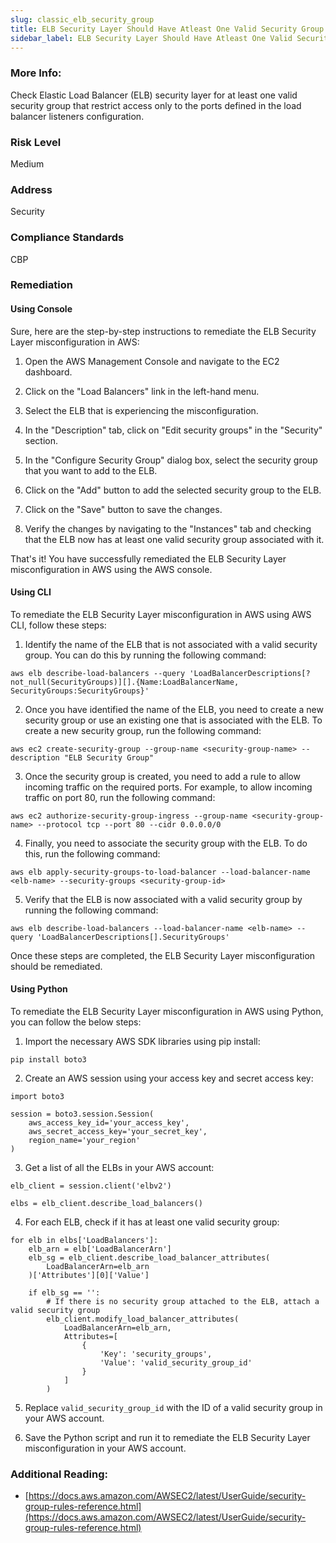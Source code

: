 ```yaml
---
slug: classic_elb_security_group
title: ELB Security Layer Should Have Atleast One Valid Security Group
sidebar_label: ELB Security Layer Should Have Atleast One Valid Security Group
---
```


### More Info:

Check Elastic Load Balancer (ELB) security layer for at least one valid security group that restrict access only to the ports defined in the load balancer listeners configuration.

### Risk Level

Medium

### Address

Security

### Compliance Standards

CBP

### Remediation

#### Using Console

Sure, here are the step-by-step instructions to remediate the ELB Security Layer misconfiguration in AWS:

1. Open the AWS Management Console and navigate to the EC2 dashboard.

2. Click on the "Load Balancers" link in the left-hand menu.

3. Select the ELB that is experiencing the misconfiguration.

4. In the "Description" tab, click on "Edit security groups" in the "Security" section.

5. In the "Configure Security Group" dialog box, select the security group that you want to add to the ELB.

6. Click on the "Add" button to add the selected security group to the ELB.

7. Click on the "Save" button to save the changes.

8. Verify the changes by navigating to the "Instances" tab and checking that the ELB now has at least one valid security group associated with it.

That's it! You have successfully remediated the ELB Security Layer misconfiguration in AWS using the AWS console.

#### Using CLI

To remediate the ELB Security Layer misconfiguration in AWS using AWS CLI, follow these steps:

1. Identify the name of the ELB that is not associated with a valid security group. You can do this by running the following command:
```
aws elb describe-load-balancers --query 'LoadBalancerDescriptions[?not_null(SecurityGroups)][].{Name:LoadBalancerName, SecurityGroups:SecurityGroups}'
```

2. Once you have identified the name of the ELB, you need to create a new security group or use an existing one that is associated with the ELB. To create a new security group, run the following command:
```
aws ec2 create-security-group --group-name <security-group-name> --description "ELB Security Group"
```

3. Once the security group is created, you need to add a rule to allow incoming traffic on the required ports. For example, to allow incoming traffic on port 80, run the following command:
```
aws ec2 authorize-security-group-ingress --group-name <security-group-name> --protocol tcp --port 80 --cidr 0.0.0.0/0
```

4. Finally, you need to associate the security group with the ELB. To do this, run the following command:
```
aws elb apply-security-groups-to-load-balancer --load-balancer-name <elb-name> --security-groups <security-group-id>
```

5. Verify that the ELB is now associated with a valid security group by running the following command:
```
aws elb describe-load-balancers --load-balancer-name <elb-name> --query 'LoadBalancerDescriptions[].SecurityGroups'
```

Once these steps are completed, the ELB Security Layer misconfiguration should be remediated.

#### Using Python

To remediate the ELB Security Layer misconfiguration in AWS using Python, you can follow the below steps:

1. Import the necessary AWS SDK libraries using pip install:

```
pip install boto3
```

2. Create an AWS session using your access key and secret access key:

```
import boto3

session = boto3.session.Session(
    aws_access_key_id='your_access_key',
    aws_secret_access_key='your_secret_key',
    region_name='your_region'
)
```

3. Get a list of all the ELBs in your AWS account:

```
elb_client = session.client('elbv2')

elbs = elb_client.describe_load_balancers()
```

4. For each ELB, check if it has at least one valid security group:

```
for elb in elbs['LoadBalancers']:
    elb_arn = elb['LoadBalancerArn']
    elb_sg = elb_client.describe_load_balancer_attributes(
        LoadBalancerArn=elb_arn
    )['Attributes'][0]['Value']
    
    if elb_sg == '':
        # If there is no security group attached to the ELB, attach a valid security group
        elb_client.modify_load_balancer_attributes(
            LoadBalancerArn=elb_arn,
            Attributes=[
                {
                    'Key': 'security_groups',
                    'Value': 'valid_security_group_id'
                }
            ]
        )
```

5. Replace `valid_security_group_id` with the ID of a valid security group in your AWS account.

6. Save the Python script and run it to remediate the ELB Security Layer misconfiguration in your AWS account.

### Additional Reading:

- [https://docs.aws.amazon.com/AWSEC2/latest/UserGuide/security-group-rules-reference.html](https://docs.aws.amazon.com/AWSEC2/latest/UserGuide/security-group-rules-reference.html) 

